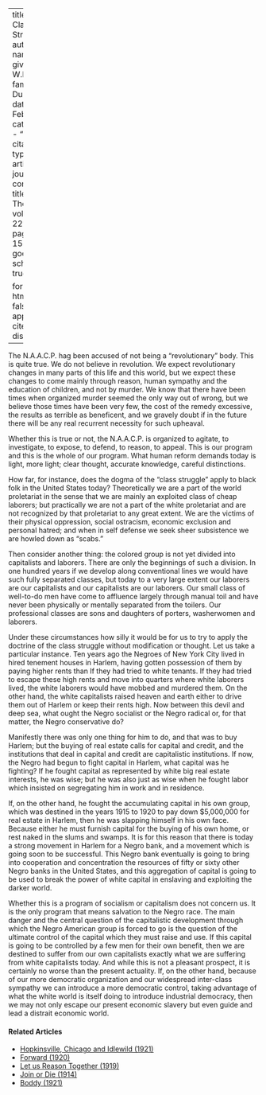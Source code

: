 
---
title: 'The Class Struggle'
author:
  - name:
      given: W.E.B.
      family: Du Bois
date: Feb. 1921
categories: 
  - ""
citation: 
  type: article-journal
  container-title: The Crisis
  volume: 22
  issue: 4
  page: 151-152
google-scholar: true

format:
  html:
    toc: false
    appendix-cite-as: display
---


The N.A.A.C.P. hag been accused of not being a "revolutionary" body. This is quite true. We do not believe in revolution. We expect revolutionary changes in many parts of this life and this world, but we expect these changes to come mainly through reason, human sympathy and the education of children, and not by murder. We know that there have been times when organized murder seemed the only way out of wrong, but we believe those times have been very few, the cost of the remedy excessive, the results as terrible as beneficent, and we gravely doubt if in the future there will be any real recurrent necessity for such upheaval.

Whether this is true or not, the N.A.A.C.P. is organized to agitate, to investigate, to expose, to defend, to reason, to appeal. This is our program and this is the whole of our program. What human reform demands today is light, more light; clear thought, accurate knowledge, careful distinctions.

How far, for instance, does the dogma of the "class struggle" apply to black folk in the United States today? Theoretically we are a part of the world proletariat in the sense that we are mainly an exploited class of cheap laborers; but practically we are not a part of the white proletariat and are not recognized by that proletariat to any great extent. We are the victims of their physical oppression, social ostracism, economic exclusion and personal hatred; and when in self defense we seek sheer subsistence we are howled down as "scabs."

Then consider another thing: the colored group is not yet divided into capitalists and laborers. There are only the beginnings of such a division. In one hundred years if we develop along conventional lines we would have such fully separated classes, but today to a very large extent our laborers are our capitalists and our capitalists are our laborers. Our small class of well-to-do men have come to affluence largely through manual toil and have never been physically or mentally separated from the toilers. Our professional classes are sons and daughters of porters, washerwomen and laborers.

Under these circumstances how silly it would be for us to try to apply the doctrine of the class struggle without modification or thought. Let us take a particular instance. Ten years ago the Negroes of New York City lived in hired tenement houses in Harlem, having gotten possession of them by paying higher rents than If they had tried to white tenants. If they had tried to escape these high rents and move into quarters where white laborers lived, the white laborers would have mobbed and murdered them. On the other hand, the white capitalists raised heaven and earth either to drive them out of Harlem or keep their rents high. Now between this devil and deep sea, what ought the Negro socialist or the Negro radical or, for that matter, the Negro conservative do?

Manifestly there was only one thing for him to do, and that was to buy Harlem; but the buying of real estate calls for capital and credit, and the institutions that deal in capital and credit are capitalistic institutions. If now, the Negro had begun to fight capital in Harlem, what capital was he fighting? If he fought capital as represented by white big real estate interests, he was wise; but he was also just as wise when he fought labor which insisted on segregating him in work and in residence.

If, on the other hand, he fought the accumulating capital in his own group, which was destined in the years 1915 to 1920 to pay down $5,000,000 for real estate in Harlem, then he was slapping himself in his own face. Because either he must furnish capital for the buying of his own home, or rest naked in the slums and swamps. It is for this reason that there is today a strong movement in Harlem for a Negro bank, and a movement which is going soon to be successful. This Negro bank eventually is going to bring into cooperation and concentration the resources of fifty or sixty other Negro banks in the United States, and this aggregation of capital is going to be used to break the power of white capital in enslaving and exploiting the darker world.

Whether this is a program of socialism or capitalism does not concern us. It is the only program that means salvation to the Negro race. The main danger and the central question of the capitalistic development through which the Negro American group is forced to go is the question of the ultimate control of the capital which they must raise and use. If this capital is going to be controlled by a few men for their own benefit, then we are destined to suffer from our own capitalists exactly what we are suffering from white capitalists today. And while this is not a pleasant prospect, it is certainly no worse than the present actuality. If, on the other hand, because of our more democratic organization and our widespread inter-class sympathy we can introduce a more democratic control, taking advantage of what the white world is itself doing to introduce industrial democracy, then we may not only escape our present economic slavery but even guide and lead a distrait economic world.

<!-- Similar articles start here -->
<div  class="clear-wrap"></div>

#### Related Articles

* [Hopkinsville, Chicago and Idlewild (1921)](/Volumes/22/04/hopkinsville.html)
* [Forward (1920)](/Volumes/20/05/forward.html)
* [Let us Reason Together (1919)](/Volumes/18/05/let_us_reason_together.html)
* [Join or Die (1914)](/Volumes/07/03/fightordie.html)
* [Boddy (1921)](/Volumes/23/05/boddy.html)

<!-- Similar articles end here -->